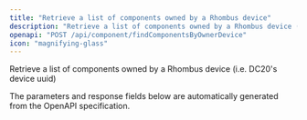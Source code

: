```yaml
---
title: "Retrieve a list of components owned by a Rhombus device"
description: "Retrieve a list of components owned by a Rhombus device (i.e. DC20's device uuid)"
openapi: "POST /api/component/findComponentsByOwnerDevice"
icon: "magnifying-glass"
---
```


Retrieve a list of components owned by a Rhombus device (i.e. DC20's device uuid)

<Note>
The parameters and response fields below are automatically generated from the OpenAPI specification.
</Note>
